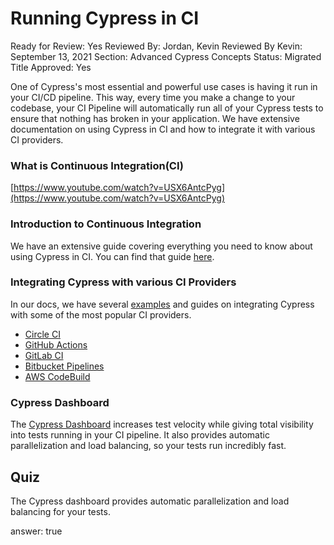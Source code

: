 # Running Cypress in CI

Ready for Review: Yes
Reviewed By: Jordan, Kevin
Reviewed By Kevin: September 13, 2021
Section: Advanced Cypress Concepts
Status: Migrated
Title Approved: Yes

One of Cypress's most essential and powerful use cases is having it run in your CI/CD pipeline. This way, every time you make a change to your codebase, your CI Pipeline will automatically run all of your Cypress tests to ensure that nothing has broken in your application. We have extensive documentation on using Cypress in CI and how to integrate it with various CI providers. 

### What is Continuous Integration(CI)

[https://www.youtube.com/watch?v=USX6AntcPyg](https://www.youtube.com/watch?v=USX6AntcPyg)

### Introduction to Continuous Integration

We have an extensive guide covering everything you need to know about using Cypress in CI. You can find that guide [here](https://docs.cypress.io/guides/continuous-integration/introduction). 

### Integrating Cypress with various CI Providers

In our docs, we have several [examples](https://docs.cypress.io/guides/continuous-integration/ci-provider-examples) and guides on integrating Cypress with some of the most popular CI providers.

- [Circle CI](https://docs.cypress.io/guides/continuous-integration/circleci)
- [GitHub Actions](https://docs.cypress.io/guides/continuous-integration/github-actions)
- [GitLab CI](https://docs.cypress.io/guides/continuous-integration/gitlab-ci)
- [Bitbucket Pipelines](https://docs.cypress.io/guides/continuous-integration/bitbucket-pipelines)
- [AWS CodeBuild](https://docs.cypress.io/guides/continuous-integration/aws-codebuild)

### Cypress Dashboard

The [Cypress Dashboard](https://www.cypress.io/dashboard/) increases test velocity while giving total visibility into tests running in your CI pipeline. It also provides automatic parallelization and load balancing, so your tests run incredibly fast.

## Quiz

The Cypress dashboard provides automatic parallelization and load balancing for your tests.

answer: true